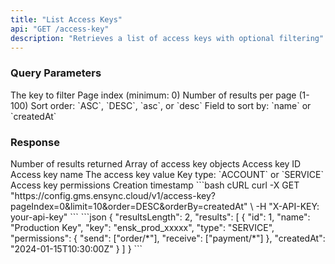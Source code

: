 ```yaml
---
title: "List Access Keys"
api: "GET /access-key"
description: "Retrieves a list of access keys with optional filtering"
---
```


### Query Parameters

<ParamField query="accessKey" type="string">
  The key to filter
</ParamField>

<ParamField query="pageIndex" type="integer" required>
  Page index (minimum: 0)
</ParamField>

<ParamField query="limit" type="integer" required>
  Number of results per page (1-100)
</ParamField>

<ParamField query="order" type="string" required>
  Sort order: `ASC`, `DESC`, `asc`, or `desc`
</ParamField>

<ParamField query="orderBy" type="string" required>
  Field to sort by: `name` or `createdAt`
</ParamField>

### Response

<ResponseField name="resultsLength" type="integer">
  Number of results returned
</ResponseField>

<ResponseField name="results" type="array">
  Array of access key objects
  <Expandable title="Access Key Object">
    <ResponseField name="id" type="integer">
      Access key ID
    </ResponseField>
    <ResponseField name="name" type="string">
      Access key name
    </ResponseField>
    <ResponseField name="key" type="string">
      The access key value
    </ResponseField>
    <ResponseField name="type" type="string">
      Key type: `ACCOUNT` or `SERVICE`
    </ResponseField>
    <ResponseField name="permissions" type="object">
      Access key permissions
    </ResponseField>
    <ResponseField name="createdAt" type="string">
      Creation timestamp
    </ResponseField>
  </Expandable>
</ResponseField>

<RequestExample>
```bash cURL
curl -X GET "https://config.gms.ensync.cloud/v1/access-key?pageIndex=0&limit=10&order=DESC&orderBy=createdAt" \
  -H "X-API-KEY: your-api-key"
```
</RequestExample>

<ResponseExample>
```json
{
  "resultsLength": 2,
  "results": [
    {
      "id": 1,
      "name": "Production Key",
      "key": "ensk_prod_xxxxx",
      "type": "SERVICE",
      "permissions": {
        "send": ["order/*"],
        "receive": ["payment/*"]
      },
      "createdAt": "2024-01-15T10:30:00Z"
    }
  ]
}
```
</ResponseExample>
